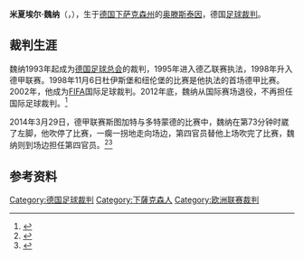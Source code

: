 {{noteTA
|T=zh-cn:米夏埃尔·魏纳;zh-hk:米高·維奈爾;
|1=zh-cn:米夏埃尔·魏纳;zh-hk:米高·維奈爾;
|2=zh-cn:魏纳;zh-hk:維奈爾;
|G1=足球
|G2=德甲
}}
{{Infobox football official
| name                = 米夏埃尔·魏纳
| fullname            = {{lang|de|Michael Weiner}}
| image               = Weiner, Michael Schiedsrichter 10-11 WP.JPG
| caption             = 
| birth_date          = {{Birth date and age|1969|3|21|df=y}}
| birth_place         = {{BRD}}[[奥滕斯泰因|奥滕斯泰因]]
| death_date          = <!-- Use {{Death date and age|YYYY|MM|DD|YYYY|MM|DD|df=y}} if dead (death date followed by birth date) -->
| death_place         =
| otheroccupation     = [[总警司|总警司]]
| years1              = 1993–2016
| league1             = [[德国足协|德国足协]]
| role1               = 裁判
| years2              = 1995–2016
| league2             = [[德乙联赛|德乙联赛]]
| role2               = 裁判
| years3              = 2000–2016
| league3             = [[德甲联赛|德甲联赛]]
| role3               = 裁判
| internationalyears1 = 2002–2012
| confederation1      = [[FIFA国际裁判名录|FIFA名录]]
| internationalrole1  = 裁判
}}

'''米夏埃尔·魏纳'''（{{lang-de|'''Michael Weiner'''}}，{{bd|1969年|3月21日}}），生于[[德国|德国]][[下萨克森州|下萨克森州]]的[[奥滕斯泰因|奥滕斯泰因]]，德国[[足球裁判|足球裁判]]。

== 裁判生涯 ==
魏纳1993年起成为[[德国足球总会|德国足球总会]]的裁判，1995年进入德乙联赛执法，1998年升入德甲联赛。1998年11月6日杜伊斯堡和纽伦堡的比赛是他执法的首场德甲比赛。2002年，他成为[[FIFA|FIFA]]国际足球裁判。2012年底，魏纳从国际赛场退役，不再担任国际足球裁判。<ref>{{cite news|title=Schiedsrichter Welz und Dingert neu auf FIFA-Liste|url=http://www.welt.de/newsticker/sport-news/article108671126/Schiedsrichter-Welz-und-Dingert-neu-auf-FIFA-Liste.html|accessdate=2014-03-30|newspaper=Die Welt|date=2012-08-17|archive-date=2016-12-01|archive-url=https://web.archive.org/web/20161201033622/https://www.welt.de/newsticker/sport-news/article108671126/Schiedsrichter-Welz-und-Dingert-neu-auf-FIFA-Liste.html|dead-url=no}}</ref>

2014年3月29日，德甲联赛斯图加特与多特蒙德的比赛中，魏纳在第73分钟时崴了左脚，他吹停了比赛，一瘸一拐地走向场边，第四官员{{link-en|诺伯特·格鲁津斯基|Norbert Grudzinski}}替他上场吹完了比赛，魏纳则到场边担任第四官员。<ref>{{cite news|title=Reus demoralisiert den VfB|url=http://www.kicker.de/news/fussball/bundesliga/spieltag/1-bundesliga/2013-14/28/1895121/spielanalyse_vfb-stuttgart-11_borussia-dortmund-17.html|accessdate=2014-08-31|newspaper=Kicker|date=2014-03-29|archive-date=2019-03-20|archive-url=https://web.archive.org/web/20190320144848/http://www.kicker.de/news/fussball/bundesliga/spieltag/1-bundesliga/2013-14/28/1895121/spielanalyse_vfb-stuttgart-11_borussia-dortmund-17.html|dead-url=no}}</ref><ref>{{cite news|title=德甲-裁判被换！多特3-2逆转10人斯图 火箭戴帽|url=http://sports.sohu.com/20140330/n397431909.shtml|accessdate=2014-03-30|newspaper=搜狐体育|date=2014-03-30|archive-date=2016-03-04|archive-url=https://web.archive.org/web/20160304213916/http://sports.sohu.com/20140330/n397431909.shtml|dead-url=no}}</ref>

==参考资料==
{{reflist}}

{{DEFAULTSORT:Weiner, Michael}}

[[Category:德国足球裁判|Category:德国足球裁判]]
[[Category:下薩克森人|Category:下薩克森人]]
[[Category:欧洲联赛裁判|Category:欧洲联赛裁判]]